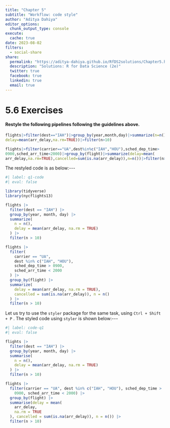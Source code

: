 ```yaml
---
title: "Chapter 5"
subtitle: "Workflow: code style"
author: "Aditya Dahiya"
editor_options: 
  chunk_output_type: console
execute: 
  cache: true
date: 2023-08-02
filters:
  - social-share
share:
  permalink: "https://aditya-dahiya.github.io/RfDS2solutions/Chapter5.html"
  description: "Solutions: R for Data Science (2e)"
  twitter: true
  facebook: true
  linkedin: true
  email: true
---
```


# 5.6 Exercises

#### Restyle the following pipelines following the guidelines above.

``` r
flights|>filter(dest=="IAH")|>group_by(year,month,day)|>summarize(n=n(),
delay=mean(arr_delay,na.rm=TRUE))|>filter(n>10)

flights|>filter(carrier=="UA",dest%in%c("IAH","HOU"),sched_dep_time>
0900,sched_arr_time<2000)|>group_by(flight)|>summarize(delay=mean(
arr_delay,na.rm=TRUE),cancelled=sum(is.na(arr_delay)),n=n())|>filter(n>10)
```

The restyled code is as below:\-\--

```r
#| label: q1-code
#| eval: false

library(tidyverse)
library(nycflights13)

flights |>
  filter(dest == "IAH") |>
  group_by(year, month, day) |>
  summarize(
    n = n(),
    delay = mean(arr_delay, na.rm = TRUE)
  ) |>
  filter(n > 10)

flights |>
  filter(
    carrier == "UA",
    dest %in% c("IAH", "HOU"),
    sched_dep_time > 0900,
    sched_arr_time < 2000
  ) |>
  group_by(flight) |>
  summarize(
    delay = mean(arr_delay, na.rm = TRUE),
    cancelled = sum(is.na(arr_delay)), n = n()
  ) |>
  filter(n > 10)
```

Let us try to use the `styler` package for the same task, using `Ctrl + Shift + P` . The styled code using `styler` is shown below:\-\--

```r
#| label: code-q1
#| eval: false

flights |>
  filter(dest == "IAH") |>
  group_by(year, month, day) |>
  summarise(
    n = n(),
    delay = mean(arr_delay, na.rm = TRUE)
  ) |>
  filter(n > 10)

flights |>
  filter(carrier == "UA", dest %in% c("IAH", "HOU"), sched_dep_time >
    0900, sched_arr_time < 2000) |>
  group_by(flight) |>
  summarise(delay = mean(
    arr_delay,
    na.rm = TRUE
  ), cancelled = sum(is.na(arr_delay)), n = n()) |>
  filter(n > 10)
```
